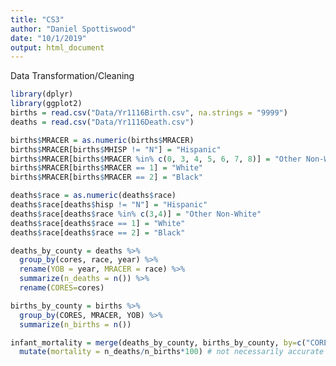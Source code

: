 ```yaml
---
title: "CS3"
author: "Daniel Spottiswood"
date: "10/1/2019"
output: html_document
---
```


Data Transformation/Cleaning
```r
library(dplyr)
library(ggplot2)
births = read.csv("Data/Yr1116Birth.csv", na.strings = "9999")
deaths = read.csv("Data/Yr1116Death.csv")

births$MRACER = as.numeric(births$MRACER)
births$MRACER[births$MHISP != "N"] = "Hispanic"
births$MRACER[births$MRACER %in% c(0, 3, 4, 5, 6, 7, 8)] = "Other Non-White"
births$MRACER[births$MRACER == 1] = "White"
births$MRACER[births$MRACER == 2] = "Black"

deaths$race = as.numeric(deaths$race)
deaths$race[deaths$hisp != "N"] = "Hispanic"
deaths$race[deaths$race %in% c(3,4)] = "Other Non-White"
deaths$race[deaths$race == 1] = "White"
deaths$race[deaths$race == 2] = "Black"

deaths_by_county = deaths %>%
  group_by(cores, race, year) %>%
  rename(YOB = year, MRACER = race) %>%
  summarize(n_deaths = n()) %>%
  rename(CORES=cores)

births_by_county = births %>%
  group_by(CORES, MRACER, YOB) %>%
  summarize(n_births = n())

infant_mortality = merge(deaths_by_county, births_by_county, by=c("CORES", "MRACER", "YOB")) %>%
  mutate(mortality = n_deaths/n_births*100) # not necessarily accurate as the race of mother doesn't have a 1:1 relationship with race of child.
```

